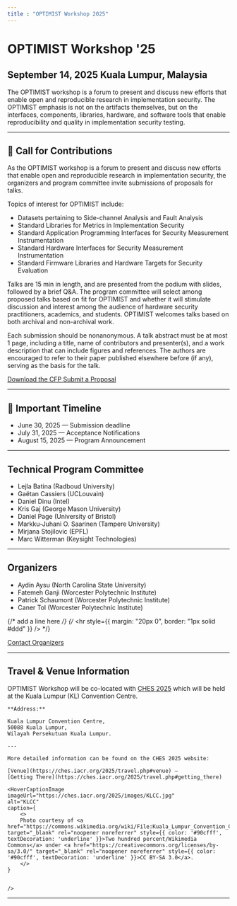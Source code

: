 ```yaml
---
title : "OPTIMIST Workshop 2025"
---
```


# OPTIMIST Workshop '25
## September 14, 2025 Kuala Lumpur, Malaysia

The OPTIMIST workshop is a forum to present and discuss new efforts that enable open and  reproducible research in implementation security. The OPTIMIST emphasis is not on the artifacts  themselves, but on the interfaces, components, libraries, hardware, and software tools that enable  reproducibility and quality in implementation security testing. 

---

## 📢 Call for Contributions

<p>As the OPTIMIST workshop is a forum to present and discuss new efforts that enable open and reproducible research in implementation security, the organizers and program committee invite submissions of proposals for talks. </p> 

Topics of interest for OPTIMIST include:

<ul>
<li>Datasets pertaining to Side-channel Analysis and Fault Analysis</li>
<li>Standard Libraries for Metrics in Implementation Security</li>
<li>Standard Application Programming Interfaces for Security Measurement Instrumentation</li>
<li>Standard Hardware Interfaces for Security Measurement Instrumentation</li>
<li>Standard Firmware Libraries and Hardware Targets for Security Evaluation</li>
</ul>
<p>Talks are 15 min in length, and are presented from the podium with slides, followed by a brief Q&A. The program committee will select among proposed talks based on fit for OPTIMIST and whether it will stimulate discussion and interest among the audience of hardware security practitioners, academics, and students. OPTIMIST welcomes talks based on both archival and non-archival work.</p>

<p>Each submission should be nonanonymous. A talk abstract must be at most 1 page, including a title, name of contributors and presenter(s), and a work description that can include figures and references. The authors are encouraged to refer to their paper published elsewhere before (if any), serving as the basis for the talk.</p>

<div style={{ display: "flex", gap: "10px", marginTop: "20px",  alignItems: "center"}}>
  <a href="/pdf/ches25-cfp.pdf"
     className="button button--secondary"
     style={{
       display: "inline-flex", alignItems: "center", justifyContent: "center", paddingTop: "13px", paddingBottom: "0px"
     }}>
    Download the CFP
  </a>
    <a href="https://easychair.org/conferences/?conf=optimist2025"
     className="button button--primary"
     style={{
       display: "inline-flex", alignItems: "center", justifyContent: "center", paddingTop: "13px", paddingBottom: "0px"
     }}>
    Submit a Proposal
  </a>
</div>

---

## 📅 Important Timeline
- June 30, 2025 — Submission deadline
- July 31, 2025 — Acceptance Notifications
- August 15, 2025 — Program Announcement

---

## Technical Program Committee 
- Lejla Batina (Radboud University)
- Gaëtan Cassiers (UCLouvain)
- Daniel Dinu (Intel)
- Kris Gaj (George Mason University)
- Daniel Page (University of Bristol)
- Markku-Juhani O. Saarinen (Tampere University)
- Mirjana Stojilovic (EPFL)
- Marc Witterman (Keysight Technologies)
---

## Organizers
- Aydin Aysu (North Carolina State University)
- Fatemeh Ganji (Worcester Polytechnic Institute)
- Patrick Schaumont (Worcester Polytechnic Institute)
- Caner Tol (Worcester Polytechnic Institute)

{/* add a line here */}
{/* <hr style={{ margin: "20px 0", border: "1px solid #ddd" }} />        */}

<div style={{ display: "flex", gap: "10px", marginTop: "20px",  alignItems: "center"}}>
  <a href="/contact"
     className="button button--secondary"
     style={{
       display: "inline-flex", alignItems: "center", justifyContent: "center", paddingTop: "13px", paddingBottom: "0px"
     }}>
    Contact Organizers
  </a>
</div>

---
## Travel & Venue Information

<div style={{ display: 'flex', flexWrap: 'wrap', alignItems: 'flex-start' }}>
  <div style={{ flex: 1, minWidth: '250px' }}>
    OPTIMIST Workshop will be co-located with <a href="https://ches.iacr.org/2025" target="_blank" rel="noopener noreferrer">CHES 2025</a> which will be held at the Kuala Lumpur (KL) Convention Centre.

    **Address:**

    Kuala Lumpur Convention Centre,  
    50088 Kuala Lumpur,  
    Wilayah Persekutuan Kuala Lumpur.

    ---

    More detailed information can be found on the CHES 2025 website:

    [Venue](https://ches.iacr.org/2025/travel.php#venue) — 
    [Getting There](https://ches.iacr.org/2025/travel.php#getting_there)
  </div>

    <HoverCaptionImage 
    imageUrl="https://ches.iacr.org/2025/images/KLCC.jpg" 
    alt="KLCC" 
    caption={
        <>
        Photo courtesy of <a href="https://commons.wikimedia.org/wiki/File:Kuala_Lumpur_Convention_Centre_(street_entrance),_Kuala_Lumpur.jpg" target="_blank" rel="noopener noreferrer" style={{ color: '#90cfff', textDecoration: 'underline' }}>Two hundred percent/Wikimedia Commons</a> under <a href="https://creativecommons.org/licenses/by-sa/3.0/" target="_blank" rel="noopener noreferrer" style={{ color: '#90cfff', textDecoration: 'underline' }}>CC BY-SA 3.0</a>.
        </>
    }
    
    
    />



</div>

---
